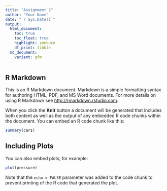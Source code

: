 ```yaml
---
title: "Assignment 2"
author: "Your Name"
date: "`r Sys.Date()`"
output:
  html_document: 
    toc: true
    toc_float: true
    highlight: zenburn
    df_print: tibble
  md_document:
    variant: gfm
---
```



## R Markdown

This is an R Markdown document. Markdown is a simple formatting syntax for authoring HTML, PDF, and MS Word documents. For more details on using R Markdown see <http://rmarkdown.rstudio.com>.

When you click the **Knit** button a document will be generated that includes both content as well as the output of any embedded R code chunks within the document. You can embed an R code chunk like this:

```r
summary(cars)
```

## Including Plots

You can also embed plots, for example:

```r
plot(pressure)
```

Note that the `echo = FALSE` parameter was added to the code chunk to prevent printing of the R code that generated the plot.
